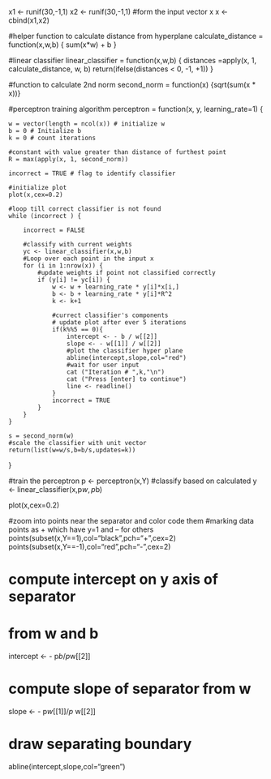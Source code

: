 x1 <- runif(30,-1,1) 
x2 <- runif(30,-1,1)
#form the input vector x
x <- cbind(x1,x2)

#helper function to calculate distance from hyperplane
calculate_distance = function(x,w,b) {
    sum(x*w) + b
}

#linear classifier
linear_classifier = function(x,w,b) {
    distances =apply(x, 1, calculate_distance, w, b)
    return(ifelse(distances < 0, -1, +1))
}

#function to calculate 2nd norm
second_norm = function(x) {sqrt(sum(x * x))}

#perceptron training algorithm
perceptron = function(x, y, learning_rate=1) {
    
    w = vector(length = ncol(x)) # initialize w
    b = 0 # Initialize b
    k = 0 # count iterations
    
    #constant with value greater than distance of furthest point
    R = max(apply(x, 1, second_norm)) 
    
    incorrect = TRUE # flag to identify classifier
    
    #initialize plot
    plot(x,cex=0.2)
    
    #loop till correct classifier is not found
    while (incorrect ) {
        
        incorrect = FALSE 
        
        #classify with current weights
        yc <- linear_classifier(x,w,b)
        #Loop over each point in the input x
        for (i in 1:nrow(x)) {
            #update weights if point not classified correctly
            if (y[i] != yc[i]) {
                w <- w + learning_rate * y[i]*x[i,]
                b <- b + learning_rate * y[i]*R^2
                k <- k+1
                
                #currect classifier's components
                # update plot after ever 5 iterations
                if(k%%5 == 0){
                    intercept <- - b / w[[2]]
                    slope <- - w[[1]] / w[[2]]
                    #plot the classifier hyper plane
                    abline(intercept,slope,col="red")
                    #wait for user input
                    cat ("Iteration # ",k,"\n")
                    cat ("Press [enter] to continue")
                    line <- readline()
                }
                incorrect = TRUE
            }
        }
    }
    
    s = second_norm(w)
    #scale the classifier with unit vector
    return(list(w=w/s,b=b/s,updates=k))
}

#train the perceptron
p <- perceptron(x,Y)
#classify based on calculated 
y <- linear_classifier(x,p$w,p$b)


plot(x,cex=0.2)

#zoom into points near the separator and color code them
#marking data points as + which have y=1 and – for others
points(subset(x,Y==1),col="black",pch="+",cex=2)
points(subset(x,Y==-1),col="red",pch="-",cex=2)

# compute intercept on y axis of separator
# from w and b
intercept <- - p$b / p$w[[2]]

# compute slope of separator from w
slope <- - p$w[[1]] /p$ w[[2]]

# draw separating boundary
abline(intercept,slope,col="green")